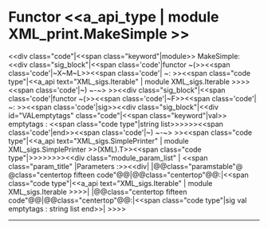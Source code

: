 =Functor <<a_api_type | module XML_print.MakeSimple >> =
<<div class="code"|<<span class="keyword"|module>> MakeSimple: <<div class="sig_block"|<<span class='code'|functor ~(>><<span class='code'|~X~M~L>><<span class='code'| ~: >><<span class="code type"|<<a_api text="XML_sigs.Iterable" | module XML_sigs.Iterable >>>><<span class='code'|~) ~-~> >><<div class="sig_block"|<<span class='code'|functor ~(>><<span class='code'|~F>><<span class='code'| ~: >><<span class='code'|sig>><<div class="sig_block"|<<div id="VALemptytags" class="code"|<<span class="keyword"|val>> emptytags : <<span class="code type"|string list>>>>>><<span class='code'|end>><<span class='code'|~) ~-~> >><<span class="code type"|<<a_api text="XML_sigs.SimplePrinter" | module XML_sigs.SimplePrinter >>(XML).T>><<span class="code type"|{{{  }}}>>>>>>>><<div class="module_param_list" | <<span class="param_title" |Parameters :>><<div|
|@@class="paramstable"@ @class="centertop fifteen code"@@{{{XML}}}|@@class="centertop"@@:|<<span class="code type"|<<a_api text="XML_sigs.Iterable" | module XML_sigs.Iterable >>>>|
|@@class="centertop fifteen code"@@{{{F}}}|@@class="centertop"@@:|<<span class="code type"|sig val emptytags : string list end>>|
>>>>

----
